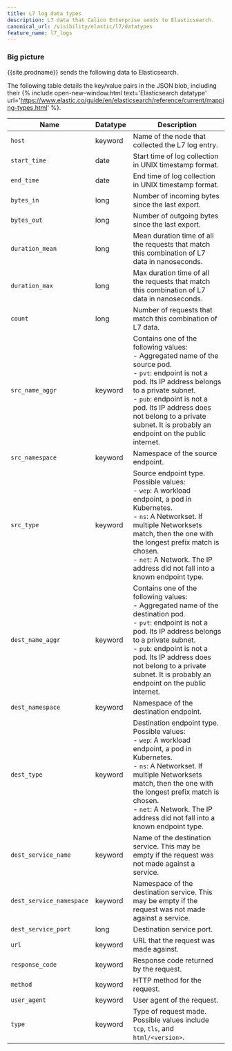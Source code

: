 ```yaml
---
title: L7 log data types
description: L7 data that Calico Enterprise sends to Elasticsearch. 
canonical_url: /visibility/elastic/l7/datatypes
feature_name: l7_logs
---
```


### Big picture

{{site.prodname}} sends the following data to Elasticsearch. 

The following table details the key/value pairs in the JSON blob, including their {% include open-new-window.html text='Elasticsearch datatype' url='https://www.elastic.co/guide/en/elasticsearch/reference/current/mapping-types.html' %}.

| Name                     | Datatype          | Description |
| ------------------------ | ----------------- | ----------- |
| `host`                   | keyword           | Name of the node that collected the L7 log entry. |
| `start_time`             | date              | Start time of log collection in UNIX timestamp format. |
| `end_time`               | date              | End time of log collection in UNIX timestamp format. |
| `bytes_in`               | long              | Number of incoming bytes since the last export. |
| `bytes_out`              | long              | Number of outgoing bytes since the last export. |
| `duration_mean`          | long              | Mean duration time of all the requests that match this combination of L7 data in nanoseconds. |
| `duration_max`           | long              | Max duration time of all the requests that match this combination of L7 data in nanoseconds. |
| `count`                  | long              | Number of requests that match this combination of L7 data. |
| `src_name_aggr`          | keyword           | Contains one of the following values:<br />- Aggregated name of the source pod. <br />- `pvt`: endpoint is not a pod. Its IP address belongs to a private subnet. <br />- `pub`: endpoint is not a pod. Its IP address does not belong to a private subnet. It is probably an endpoint on the public internet. |
| `src_namespace`          | keyword           | Namespace of the source endpoint. |
| `src_type`               | keyword           | Source endpoint type. Possible values:<br />- `wep`: A workload endpoint, a pod in Kubernetes.<br />- `ns`: A Networkset. If multiple Networksets match, then the one with the longest prefix match is chosen.<br />- `net`: A Network. The IP address did not fall into a known endpoint type.|
| `dest_name_aggr`         | keyword           | Contains one of the following values:<br />- Aggregated name of the destination pod. <br />- `pvt`: endpoint is not a pod. Its IP address belongs to a private subnet. <br />- `pub`: endpoint is not a pod. Its IP address does not belong to a private subnet. It is probably an endpoint on the public internet. |
| `dest_namespace`         | keyword           | Namespace of the destination endpoint. |
| `dest_type`              | keyword           | Destination endpoint type. Possible values:<br />- `wep`: A workload endpoint, a pod in Kubernetes.<br />- `ns`: A Networkset. If multiple Networksets match, then the one with the longest prefix match is chosen.<br />- `net`: A Network. The IP address did not fall into a known endpoint type.|
| `dest_service_name`      | keyword           | Name of the destination service. This may be empty if the request was not made against a service. |
| `dest_service_namespace` | keyword           | Namespace of the destination service. This may be empty if the request was not made against a service. |
| `dest_service_port`      | long              | Destination service port. |
| `url`                    | keyword           | URL that the request was made against. |
| `response_code`          | keyword           | Response code returned by the request. |
| `method`                 | keyword           | HTTP method for the request. |
| `user_agent`             | keyword           | User agent of the request. |
| `type`                   | keyword           | Type of request made. Possible values include `tcp`, `tls`, and `html/<version>`. |

